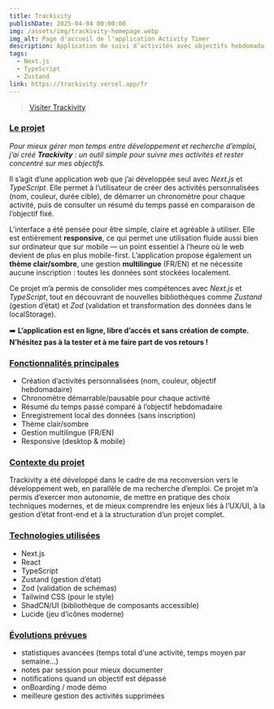 ```yaml
---
title: Trackivity
publishDate: 2025-04-04 00:00:00
img: /assets/img/trackivity-homepage.webp
img_alt: Page d'accueil de l'application Activity Timer
description: Application de suivi d’activités avec objectifs hebdomadaires personnalisés
tags:
  - Next.js
  - TypeScript
  - Zustand
link: https://trackivity.vercel.app/fr
---
```


> <a href="https://trackivity.vercel.app/fr">Visiter Trackivity</a>

### <ins>Le projet</ins>

_Pour mieux gérer mon temps entre développement et recherche d’emploi, j’ai créé **Trackivity** : un outil simple pour suivre mes activités et rester concentré sur mes objectifs._

Il s’agit d’une application web que j’ai développée seul avec _Next.js_ et _TypeScript_. Elle permet à l’utilisateur de créer des activités personnalisées (nom, couleur, durée cible), de démarrer un chronomètre pour chaque activité, puis de consulter un résumé du temps passé en comparaison de l’objectif fixé.

L’interface a été pensée pour être simple, claire et agréable à utiliser. Elle est entièrement **responsive**, ce qui permet une utilisation fluide aussi bien sur ordinateur que sur mobile — un point essentiel à l’heure où le web devient de plus en plus mobile-first. L’application propose également un **thème clair/sombre**, une gestion **multilingue** (FR/EN) et ne nécessite aucune inscription : toutes les données sont stockées localement.

Ce projet m’a permis de consolider mes compétences avec _Next.js_ et _TypeScript_, tout en découvrant de nouvelles bibliothèques comme _Zustand_ (gestion d’état) et _Zod_ (validation et transformation des données dans le localStorage).

➡️ **L’application est en ligne, libre d’accès et sans création de compte. N’hésitez pas à la tester et à me faire part de vos retours !**

### <ins>Fonctionnalités principales</ins>

- Création d’activités personnalisées (nom, couleur, objectif hebdomadaire)
- Chronomètre démarrable/pausable pour chaque activité
- Résumé du temps passé comparé à l’objectif hebdomadaire
- Enregistrement local des données (sans inscription)
- Thème clair/sombre
- Gestion multilingue (FR/EN)
- Responsive (desktop & mobile)

### <ins>Contexte du projet</ins>

Trackivity a été développé dans le cadre de ma reconversion vers le développement web, en parallèle de ma recherche d’emploi.
Ce projet m’a permis d’exercer mon autonomie, de mettre en pratique des choix techniques modernes, et de mieux comprendre les enjeux liés à l’UX/UI, à la gestion d’état front-end et à la structuration d’un projet complet.

### <ins>Technologies utilisées</ins>

- Next.js
- React
- TypeScript
- Zustand (gestion d’état)
- Zod (validation de schémas)
- Tailwind CSS (pour le style)
- ShadCN/UI (bibliothèque de composants accessible)
- Lucide (jeu d’icônes moderne)

### <ins>Évolutions prévues</ins>

- statistiques avancées (temps total d'une activité, temps moyen par semaine...)
- notes par session pour mieux documenter
- notifications quand un objectif est dépassé
- onBoarding / mode démo
- meilleure gestion des activités supprimées
